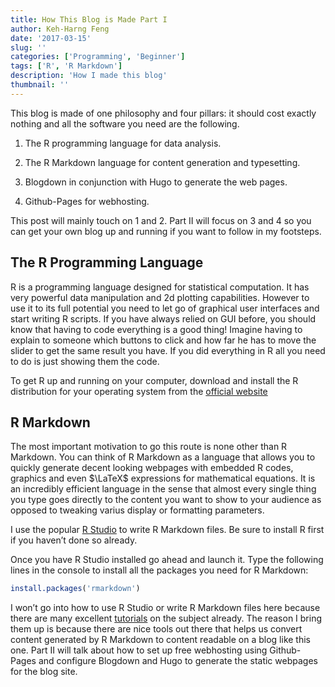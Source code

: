 ```yaml
---
title: How This Blog is Made Part I
author: Keh-Harng Feng
date: '2017-03-15'
slug: ''
categories: ['Programming', 'Beginner']
tags: ['R', 'R Markdown']
description: 'How I made this blog'
thumbnail: ''
---
```


This blog is made of one philosophy and four pillars: it should cost exactly 
nothing and all the software you need are the following.

1. The R programming language for data analysis.

2. The R Markdown language for content generation and typesetting.

3. Blogdown in conjunction with Hugo to generate the web pages.

4. Github-Pages for webhosting.

This post will mainly touch on 1 and 2. Part II will focus on 3 and 4 so you can 
get your own blog up and running if you want to follow in my footsteps. 

## The R Programming Language

R is a programming language designed for statistical computation. It has very
powerful data manipulation and 2d plotting capabilities. However to use it to its 
full potential you need to let go of graphical user interfaces and start writing R 
scripts. If you have always relied on GUI before, you should know that having to 
code everything is a good thing! Imagine having to explain to someone which buttons 
to click and how far he has to move the slider to get the same result you have. 
If you did everything in R all you need to do is just showing them the code.

To get R up and running on your computer, download and install the R distribution 
for your operating system from the [official website](https://cran.r-project.org/)

## R Markdown

The most important motivation to go this route is none other than R Markdown. 
You can think of R Markdown as a language that allows you to quickly generate 
decent looking webpages with embedded R codes, graphics and even $\LaTeX$ 
expressions for mathematical equations. It is an incredibly efficient language 
in the sense that almost every single thing you type goes directly to the content 
you want to show to your audience as opposed to tweaking varius display or 
formatting parameters.

I use the popular [R Studio](https://www.rstudio.com/products/rstudio/#Desktop) 
to write R Markdown files. Be sure to install R first if you haven't done so 
already.

Once you have R Studio installed go ahead and launch it. Type the following lines 
in the console to install all the packages you need for R Markdown:

```r
install.packages('rmarkdown')
```

I won't go into how to use R Studio or write R Markdown files here because there 
are many excellent [tutorials](https://www.r-bloggers.com/r-markdown-and-knitr-tutorial-part-1/) 
on the subject already. The reason I bring them up is because there are nice tools 
out there that helps us convert content generated by R Markdown to content 
readable on a blog like this one. Part II will talk about how to set up free 
webhosting using Github-Pages and configure Blogdown and Hugo to generate the 
static webpages for the blog site.
